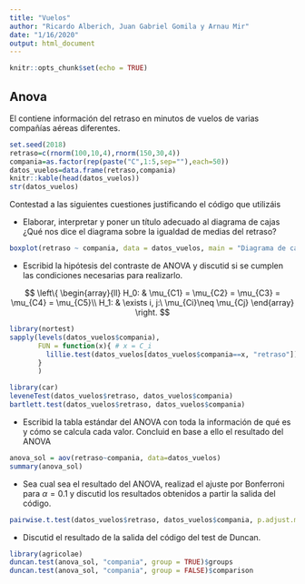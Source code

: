 ```yaml
---
title: "Vuelos"
author: "Ricardo Alberich, Juan Gabriel Gomila y Arnau Mir"
date: "1/16/2020"
output: html_document
---
```


```r
knitr::opts_chunk$set(echo = TRUE)
```

## Anova

\probl El \verb+data frame+ \verb+datos_vuelos+ contiene información del retraso en minutos de vuelos de varias compañías aéreas diferentes.

```r
set.seed(2018)
retraso=c(rnorm(100,10,4),rnorm(150,30,4))
compania=as.factor(rep(paste("C",1:5,sep=""),each=50))
datos_vuelos=data.frame(retraso,compania)
knitr::kable(head(datos_vuelos))
str(datos_vuelos)
```

Contestad a las siguientes cuestiones justificando el código que utilizáis

* Elaborar, interpretar y poner un título adecuado al diagrama de cajas ¿Qué nos dice el diagrama sobre la igualdad de medias del retraso?

```r
boxplot(retraso ~ compania, data = datos_vuelos, main = "Diagrama de caja")
```


* Escribid la hipótesis del contraste de ANOVA y discutid si se cumplen las condiciones necesarias para realizarlo.

$$
\left\{
\begin{array}{ll}
H_0: & \mu_{C1} = \mu_{C2} = \mu_{C3} = \mu_{C4} = \mu_{C5}\\
H_1: & \exists i, j:\ \mu_{Ci}\neq \mu_{Cj}
\end{array}
\right.
$$

```r
library(nortest)
sapply(levels(datos_vuelos$compania),
       FUN = function(x){ # x = C_i
         lillie.test(datos_vuelos[datos_vuelos$compania==x, "retraso"])
       }
       )
```

```r
library(car)
leveneTest(datos_vuelos$retraso, datos_vuelos$compania)
bartlett.test(datos_vuelos$retraso, datos_vuelos$compania)
```

* Escribid la tabla estándar del ANOVA con toda la información de qué es y cómo se calcula cada valor. Concluid en base a ello el resultado del ANOVA

```r
anova_sol = aov(retraso~compania, data=datos_vuelos)
summary(anova_sol)
```

* Sea cual sea el resultado del ANOVA, realizad el ajuste por Bonferroni para $\alpha = 0.1$ y discutid los resultados obtenidos a partir la salida del  código.

```r
pairwise.t.test(datos_vuelos$retraso, datos_vuelos$compania, p.adjust.method = "bonferroni")
```

* Discutid el resultado de la salida del código del test de Duncan.

```r
library(agricolae)
duncan.test(anova_sol, "compania", group = TRUE)$groups
duncan.test(anova_sol, "compania", group = FALSE)$comparison
```

